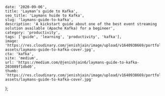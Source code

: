     date: '2020-09-06',
    title: 'Layman’s guide to Kafka',
    seo_title: 'Laymans huide to Kafka',
    slug: 'laymans-guide-to-kafka',
    description: 'A kickstart guide about one of the best event streaming solution available (Apache Kafka) for a begineer',
    category: 'productivity',
    tags: ['guide', 'learning', 'productivity', 'kafka'],
    image: 'https://res.cloudinary.com/jenishjain/image/upload/v1640938669/portfolio/blog-assets/laymans-guide-to-kafka-cover.jpg',
    cta: 'kafka',
    site: 'medium',
    url: 'https://medium.com/@jenishjain6/laymans-guide-to-kafka-203089f1dbd0',
    thumb: 'https://res.cloudinary.com/jenishjain/image/upload/v1640938669/portfolio/blog-assets/laymans-guide-to-kafka-cover.jpg'
};